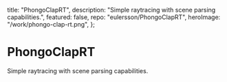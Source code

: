   title: "PhongoClapRT",
  description: "Simple raytracing with scene parsing capabilities.",
  featured: false,
  repo: "eulersson/PhongoClapRT",
  heroImage: "/work/phongo-clap-rt.png",
};

# PhongoClapRT

Simple raytracing with scene parsing capabilities.

